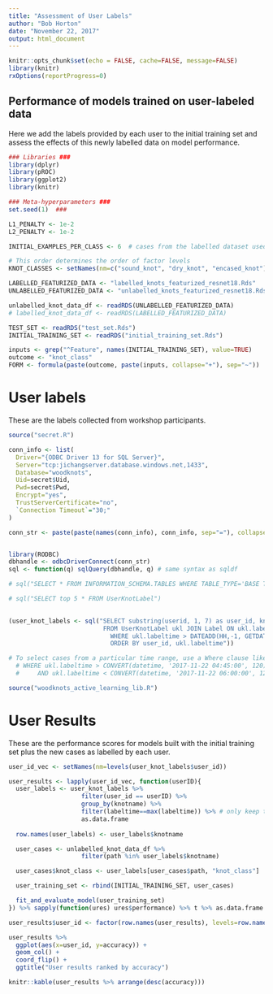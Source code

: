 ---
title: "Assessment of User Labels"
author: "Bob Horton"
date: "November 22, 2017"
output: html_document
---

```{r setup, include=FALSE}
knitr::opts_chunk$set(echo = FALSE, cache=FALSE, message=FALSE)
library(knitr)
rxOptions(reportProgress=0)
```

## Performance of models trained on user-labeled data

Here we add the labels provided by each user to the initial training set and assess the effects of this newly labelled data on model performance.

```{r parameters}

### Libraries ###
library(dplyr)
library(pROC)
library(ggplot2)
library(knitr)

### Meta-hyperparameters ###
set.seed(1)  ###

L1_PENALTY <- 1e-2
L2_PENALTY <- 1e-2

INITIAL_EXAMPLES_PER_CLASS <- 6  # cases from the labelled dataset used to train the initial model

# This order determines the order of factor levels
KNOT_CLASSES <- setNames(nm=c("sound_knot", "dry_knot", "encased_knot"))

LABELLED_FEATURIZED_DATA <- "labelled_knots_featurized_resnet18.Rds"
UNLABELLED_FEATURIZED_DATA <- "unlabelled_knots_featurized_resnet18.Rds"

unlabelled_knot_data_df <- readRDS(UNLABELLED_FEATURIZED_DATA)
# labelled_knot_data_df <- readRDS(LABELLED_FEATURIZED_DATA)

TEST_SET <- readRDS("test_set.Rds")
INITIAL_TRAINING_SET <- readRDS("initial_training_set.Rds")

inputs <- grep("^Feature", names(INITIAL_TRAINING_SET), value=TRUE)
outcome <- "knot_class"
FORM <- formula(paste(outcome, paste(inputs, collapse="+"), sep="~"))

```


# User labels

These are the labels collected from workshop participants.

```{r user_label_data}

source("secret.R")

conn_info <- list(
  Driver="{ODBC Driver 13 for SQL Server}",
  Server="tcp:jichangserver.database.windows.net,1433",
  Database="woodknots",
  Uid=secret$Uid,
  Pwd=secret$Pwd,
  Encrypt="yes",
  TrustServerCertificate="no",
  `Connection Timeout`="30;"
)

conn_str <- paste(paste(names(conn_info), conn_info, sep="="), collapse=";")


library(RODBC)
dbhandle <- odbcDriverConnect(conn_str)
sql <- function(q) sqlQuery(dbhandle, q) # same syntax as sqldf

# sql("SELECT * FROM INFORMATION_SCHEMA.TABLES WHERE TABLE_TYPE='BASE TABLE'")

# sql("SELECT top 5 * FROM UserKnotLabel")

  
(user_knot_labels <- sql("SELECT substring(userid, 1, 7) as user_id, knotname, label_value + '_knot' as knot_class, ukl.labeltime labeltime
                          FROM UserKnotLabel ukl JOIN Label ON ukl.labelid = Label.label_id
                            WHERE ukl.labeltime > DATEADD(HH,-1, GETDATE())
                            ORDER BY user_id, ukl.labeltime"))

# To select cases from a particular time range, use a Where clause like this
  # WHERE ukl.labeltime > CONVERT(datetime, '2017-11-22 04:45:00', 120)
  #     AND ukl.labeltime < CONVERT(datetime, '2017-11-22 06:00:00', 120)


```

```{r source_library_code}

source("woodknots_active_learning_lib.R")

```


# User Results

These are the performance scores for models built with the initial training set plus the new cases as labelled by each user.

```{r evaluate_user_labelled_datasets}

user_id_vec <- setNames(nm=levels(user_knot_labels$user_id))

user_results <- lapply(user_id_vec, function(userID){
  user_labels <- user_knot_labels %>% 
                    filter(user_id == userID) %>% 
                    group_by(knotname) %>% 
                    filter(labeltime==max(labeltime)) %>% # only keep the last label they chose
                    as.data.frame
  
  row.names(user_labels) <- user_labels$knotname

  user_cases <- unlabelled_knot_data_df %>%
                    filter(path %in% user_labels$knotname)

  user_cases$knot_class <- user_labels[user_cases$path, "knot_class"]

  user_training_set <- rbind(INITIAL_TRAINING_SET, user_cases)

  fit_and_evaluate_model(user_training_set)
}) %>% sapply(function(ures) ures$performance) %>% t %>% as.data.frame

user_results$user_id <- factor(row.names(user_results), levels=row.names(user_results)[order(user_results$accuracy, decreasing = FALSE)])

user_results %>% 
  ggplot(aes(x=user_id, y=accuracy)) + 
  geom_col() + 
  coord_flip() + 
  ggtitle("User results ranked by accuracy")

knitr::kable(user_results %>% arrange(desc(accuracy)))

```

